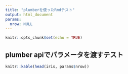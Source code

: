 ```yaml
---
title: "plumberを使ったRmdテスト"
output: html_document
params:
  nrow: NULL
---
```


```r
knitr::opts_chunk$set(echo = TRUE)
```

## plumber apiでパラメータを渡すテスト

```r
knitr::kable(head(iris, params$nrow))
```
